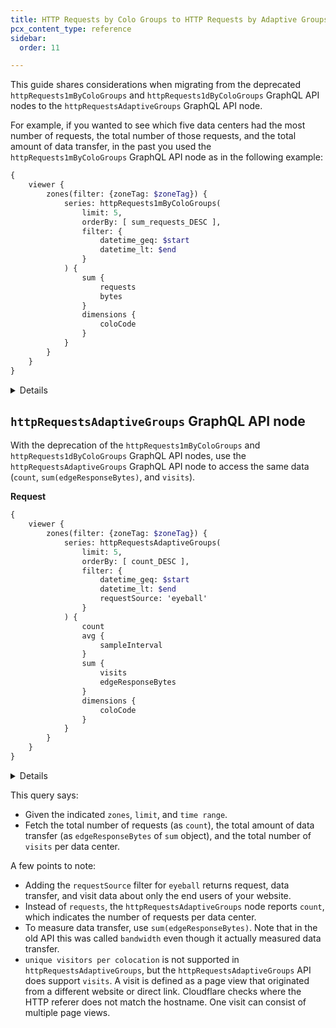```yaml
---
title: HTTP Requests by Colo Groups to HTTP Requests by Adaptive Groups
pcx_content_type: reference
sidebar:
  order: 11

---
```



This guide shares considerations when migrating from the deprecated `httpRequests1mByColoGroups` and `httpRequests1dByColoGroups` GraphQL API nodes to the `httpRequestsAdaptiveGroups` GraphQL API node.

For example, if you wanted to see which five data centers had the most number of requests, the total number of those requests, and the total amount of data transfer, in the past you used the `httpRequests1mByColoGroups` GraphQL API node as in the following example:

```graphql
{
    viewer {
        zones(filter: {zoneTag: $zoneTag}) {
            series: httpRequests1mByColoGroups(
                limit: 5,
                orderBy: [ sum_requests_DESC ],
                filter: {
                    datetime_geq: $start
                    datetime_lt: $end
                }
            ) {
                sum {
                    requests
                    bytes
                }
                dimensions {
                    coloCode
                }
            }
        }
    }
}
```


<Details header="Response">

```json
{
  "data": {
    "viewer": {
      "zones": [
        {
          "series": [
            {
              "dimensions": {
                "coloCode": "LHR"
              },
              "sum": {
                "bytes": 18260055,
                "requests": 4404
              }
            },
            {
              "dimensions": {
                "coloCode": "AMS"
              },
              "sum": {
                "bytes": 17563009,
                "requests": 4302
              }
            },
            {
              "dimensions": {
                "coloCode": "CDG"
              },
              "sum": {
                "bytes": 17200434,
                "requests": 4032
              }
            },
            {
              "dimensions": {
                "coloCode": "PTY"
              },
              "sum": {
                "bytes": 10400209,
                "requests": 2707
              }
            },
            {
              "dimensions": {
                "coloCode": "JIB"
              },
              "sum": {
                "bytes": 9040105,
                "requests": 2601
              }
            }
          ]
        }
      ]
    }
  },
  "errors": null
}
```


</Details>

## `httpRequestsAdaptiveGroups` GraphQL API node

With the deprecation of the `httpRequests1mByColoGroups` and `httpRequests1dByColoGroups` GraphQL API nodes, use the `httpRequestsAdaptiveGroups` GraphQL API node to access the same data (`count`, `sum(edgeResponseBytes)`, and `visits`).

**Request**

```graphql
{
    viewer {
        zones(filter: {zoneTag: $zoneTag}) {
            series: httpRequestsAdaptiveGroups(
                limit: 5,
                orderBy: [ count_DESC ],
                filter: {
                    datetime_geq: $start
                    datetime_lt: $end
                    requestSource: 'eyeball'
                }
            ) {
                count
                avg {
                    sampleInterval
                }
                sum {
                    visits
                    edgeResponseBytes
                }
                dimensions {
                    coloCode
                }
            }
        }
    }
}
```


<Details header="Response">

```json
{
  "data": {
    "viewer": {
      "zones": [
        {
          "series": [
            {
              "avg": {
                "sampleInterval": 10
              },
              "count": 4350,
              "dimensions": {
                "coloCode": "LHR"
              },
              "sum": {
                "edgeResponseBytes": 17860000,
                "visits": 4120
              }
            },
            {
              "avg": {
                "sampleInterval": 10
              },
              "count": 4210,
              "dimensions": {
                "coloCode": "AMS"
              },
              "sum": {
                "edgeResponseBytes": 17110000,
                "visits": 3910
              }
            },
            {
              "avg": {
                "sampleInterval": 10
              },
              "count": 3890,
              "dimensions": {
                "coloCode": "CDG"
              },
              "sum": {
                "edgeResponseBytes": 17050000,
                "visits": 3700
              }
            },
            {
              "avg": {
                "sampleInterval": 10
              },
              "count": 2550,
              "dimensions": {
                "coloCode": "PTY"
              },
              "sum": {
                "edgeResponseBytes": 10286000,
                "visits": 2130
              }
            },
            {
              "avg": {
                "sampleInterval": 10
              },
              "count": 2410,
              "dimensions": {
                "coloCode": "JIB"
              },
              "sum": {
                "edgeResponseBytes": 9029000,
                "visits": 2080
              }
            }
          ]
        }
      ]
    }
  },
  "errors": null
}
```


</Details>

This query says:

* Given the indicated `zones`, `limit`, and `time range`.
* Fetch the total number of requests (as `count`), the total amount of data transfer (as `edgeResponseBytes` of `sum` object), and the total number of `visits` per data center.

A few points to note:

* Adding the `requestSource` filter for `eyeball` returns request, data transfer, and visit data about only the end users of your website.
* Instead of `requests`, the `httpRequestsAdaptiveGroups` node reports `count`, which indicates the number of requests per data center.
* To measure data transfer, use `sum(edgeResponseBytes)`. Note that in the old API this was called `bandwidth` even though it actually measured data transfer.
* `unique visitors per colocation` is not supported in `httpRequestsAdaptiveGroups`, but the `httpRequestsAdaptiveGroups` API does support `visits`. A visit is defined as a page view that originated from a different website or direct link. Cloudflare checks where the HTTP referer does not match the hostname. One visit can consist of multiple page views.
